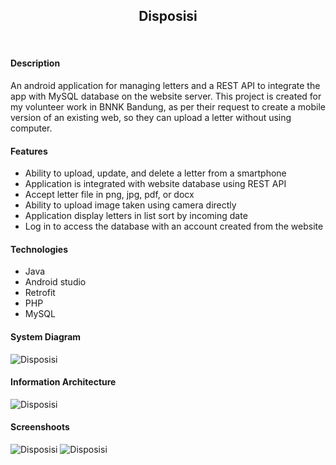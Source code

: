 
## <center> Disposisi</center>
<br/>

#### Description
An android application for managing letters and a REST API to integrate the app with MySQL database on the website server. This project is created for my volunteer work in BNNK Bandung, as per their request to create a mobile version of an existing web, so they can upload a letter without using computer.

#### Features
* Ability to upload, update, and delete a letter from a smartphone
* Application is integrated with website database using REST API
* Accept letter file in png, jpg, pdf, or docx
* Ability to upload image taken using camera directly
* Application display letters in list sort by incoming date
* Log in to access the database with an account created from the website


#### Technologies
* Java
* Android studio
* Retrofit
* PHP
* MySQL

#### System Diagram
![Disposisi](./images/system.png)

#### Information Architecture
![Disposisi](./images/ia.png)


#### Screenshoots
![Disposisi](./images/screen-1.png)
![Disposisi](./images/screen-2.png)
